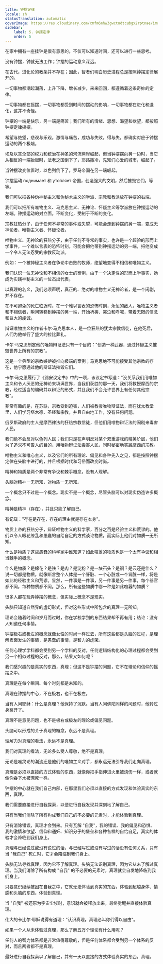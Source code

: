 ```yaml
---
title: 钟摆定律
locale: zh
statusTranslation: automatic
coverImage: https://res.cloudinary.com/xmfm6mhw3gwctndtcubgx2rptnae/image/upload/v1741354419/small_cover_la_gran_rebelion_28716e29d2.webp
sidebar:
    label: 5. 钟摆定律
    order: 5
---
```

在家中拥有一座挂钟是很有意思的，不仅可以知道时间，还可以进行一些思考。

没有钟摆，钟就无法工作；钟摆的运动意义深远。

在古代，进化论的教条并不存在；因此，智者们明白历史进程总是按照钟摆定律展开的。

一切事物都潮起潮落，上升下降，增长减少，来来回回，都遵循着这条奇妙的定律。

一切事物都在摇摆，一切事物都受到时间的摆动的影响，一切事物都在进化和退化，这并不奇怪。

钟摆的一端是快乐，另一端是痛苦；我们所有的情绪、思想、渴望和欲望，都按照钟摆定律摇摆。

希望与绝望，悲观与乐观，激情与痛苦，成功与失败，得与失，都确实对应于钟摆运动的两个极端。

埃及以其全部的权力和统治在神圣的河流两岸崛起，但当钟摆摆向另一边时，当它从相反的一端抬起时，法老之国倒下了，耶路撒冷，先知们心爱的城市，崛起了。

当钟摆改变位置时，以色列倒下了，罗马帝国在另一端崛起。

钟摆运动 поднимает 和 утопляет 帝国，创造强大的文明，然后摧毁它们，等等。

我们可以把各种伪神秘主义和伪秘术主义的学派、宗教和教派放在钟摆的右端。

我们可以把所有唯物主义、马克思主义、无神论、怀疑主义等学派放在钟摆运动的左端。钟摆运动的对立面，不断变化，受制于不断的变化。

宗教狂热分子，由于任何不寻常的事件或失望，可能会走到钟摆的另一端，变成无神论者、唯物主义者、怀疑论者。

唯物主义、无神论的狂热分子，由于任何不寻常的事实，也许是一个超验的形而上学事件，一个难以言表的恐怖时刻，可能会把他带到钟摆运动的另一端，把他变成一个令人无法忍受的宗教反动派。

例如：一个被神秘主义者在争论中击败的牧师，绝望地变得不相信和唯物主义。

我们认识一位无神论和不相信的女士的案例，由于一个决定性的形而上学事实，她成为实践神秘主义的一位杰出代表。

以真理的名义，我们必须声明，真正的、绝对的唯物主义无神论者，是一个闹剧，并不存在。

在不可避免的死亡临近时，在一个难以言表的恐怖时刻，永恒的敌人，唯物主义者和不相信者，瞬间转移到钟摆的另一端，开始祈祷、哭泣和呼喊，带着无限的信念和巨大的虔诚。

辩证唯物主义的作者卡尔·马克思本人，是一位狂热的犹太宗教信徒，在他死后，人们为他举行了盛大的拉比葬礼。

卡尔·马克思制定他的唯物辩证法只有一个目的："创造一种武器，通过怀疑主义摧毁世界上所有的宗教"。

这是一个典型的宗教嫉妒被推向极端的案例；马克思绝不可能接受其他宗教的存在，他宁愿通过他的辩证法摧毁它们。

卡尔·马克思履行了《锡安议定书》中的一项，该议定书写道："没关系我们用唯物主义和令人厌恶的无神论来填满世界，当我们获胜的那一天，我们将教授摩西的宗教，经过适当的编码并以辩证的形式，并且我们不会允许世界上有任何其他宗教"。

非常有趣的是，在苏联，宗教受到迫害，人们被教授唯物辩证法，而在犹太教堂里，人们学习塔木德、圣经和宗教，并且自由地工作，没有任何问题。

俄罗斯政府的主人是摩西律法的狂热宗教信徒，但他们用唯物辩证法的闹剧来毒害人民。

我们绝不会反对以色列人民；我们只是在声明反对某个双重游戏的精英阶层，他们为了追求不可告人的目的，用唯物辩证法毒害人民，同时秘密地实践摩西的宗教。

唯物主义和唯心主义，以及它们的所有理论、偏见和各种先入之见，都是按照钟摆定律在头脑中进行的，并且根据时代和习俗而改变时尚。

精神和物质是两个非常有争议和棘手概念，没有人理解。

头脑对精神一无所知，对物质一无所知。

一个概念只不过是一个概念。现实不是一个概念，尽管头脑可以对现实伪造许多概念。

精神是精神（存在），并且只能了解自己。

有记载："存在是存在，存在的理由就是存在本身"。

物质上帝的狂热分子，辩证唯物主义的科学家，百分之百是经验主义和荒谬的。他们以令人眼花缭乱和愚蠢的自给自足的方式谈论物质，而实际上他们对物质一无所知。

什么是物质？这些愚蠢的科学家中谁知道？如此喧嚣的物质也是一个太有争议和相当棘手的概念。

什么是物质？是棉花？是铁？是肉？是淀粉？是一块石头？是铜？是云还是什么？说一切都是物质，就像断言整个人体是一个肝脏、一个心脏或一个肾脏一样，将是如此的经验主义和荒谬。显然，一件事是一件事，另一件事是另一件事，每个器官都不同，每种物质都不同。那么，所有这些物质中哪一种是如此喧嚣的物质？

很多人都在玩弄钟摆的概念，但实际上概念不是现实。

头脑只知道自然界的虚幻形式，但对这些形式中所包含的真理一无所知。

理论会随着时间和岁月而过时，你在学校学到的东西结果却不再有用；结论：没有人知道任何事情。

钟摆极右或极左的概念就像女性的时尚一样过去，所有这些都是头脑的过程，是理解表面发生的事情，是愚蠢的事情，是智力的虚荣。

任何心理学学科都会受到另一个学科的反对，任何逻辑结构化的心理过程都会受到另一个相似过程的反对，那么，结果又如何呢？

我们感兴趣的是真实的东西，真理；但这不是钟摆的问题，它不在理论和信仰的摇摆之中。

真理是在每个瞬间、每个时刻都是未知的。

真理在钟摆的中心，不在极右，也不在极左。

当有人问耶稣：什么是真理？他保持了沉默。当有人问佛陀同样的问题时，他转过身离开了。

真理不是意见问题，也不是极右或极左的理论或偏见问题。

头脑可以形成的关于真理的概念，永远不是真理。

理解力对真理的看法，永远不是真理。

我们对真理的看法，无论多么受人尊敬，绝不是真理。

无论是唯灵论的潮流还是他们的唯物主义对手，都永远无法引导我们走向真理。

真理是必须以直接的方式体验的东西，就像你把手指伸进火里被烧伤一样，或者就像你吞下水被淹死一样。

钟摆的中心就在我们自己内部，在那里我们必须以直接的方式发现和体验真实的东西，真理。

我们需要直接进行自我探索，以便进行自我发现并深刻地了解自己。

只有当我们消除了所有构成我们自己的不必要的元素时，才能体验到真理。

只有消除错误，真理才会到来。只有瓦解 "自我"，我的错误、我的偏见和恐惧、我的激情和欲望、信仰和通奸、知识分子的堡垒和各种各样的自给自足，真实的体验才会降临到我们身上。

真理与已经说过或没有说过的话，与已经写过或没有写过的话没有任何关系，只有当 "我自己" 死亡时，它才会降临到我们身上。

头脑无法寻找真理，因为它不了解真理。头脑无法识别真理，因为它从未了解过真理。当我们消除了所有构成 "自我" 的不必要的元素时，真理就会自发地降临到我们身上。

只要意识继续被困在自我之中，它就无法体验到真实的东西，体验到超越身体、情感和头脑的东西，体验到真理。

当 "自我" 被还原为宇宙尘埃时，意识就会被释放出来，最终觉醒并直接体验真理。

伟大的卡比尔·耶稣说得有道理："认识真理，真理必叫你们得以自由"。

如果一个人从未体验过真理，那么了解五万个理论有什么用呢？

任何人的智力体系都是非常值得尊敬的，但是任何体系都会受到另一个体系的反对，而且两者都不是真理。

最好进行自我探索以了解自己，并有一天以直接的方式体验真实的东西，真理。

